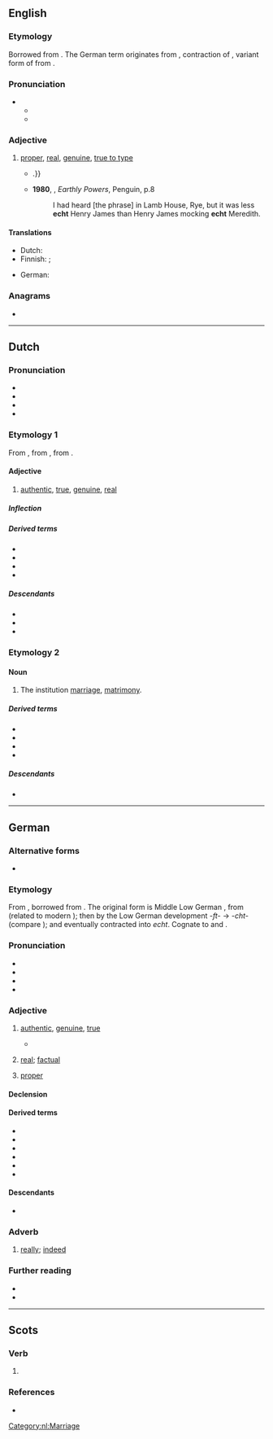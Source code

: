 {{also|-echt|Echt}}
==English==
{{was wotd|2011|December|2}}

===Etymology===
Borrowed from {{bor|en|de|echt||real}}. The German term originates from {{der|en|gml|echt||lawful, genuine}}, contraction of {{m|gml|ehacht}}, variant form of {{m|gml|ehaft||lawful, pertaining to the law}} from {{m|gml|e|ê(e)|law, marriage}}.

===Pronunciation===
* {{IPA|en|/ɛkt/}}
** {{audio|en|LL-Q1860 (eng)-Vealhurl-echt.wav|Audio (UK)}}
** {{rhymes|en|ɛkt|s=1}}

===Adjective===
{{en-adj}}

# [[proper]], [[real]], [[genuine]], [[true to type]]
#* {{quote-journal|en|2009|January 18|Ross Douthat| When Buckley Met Reagan| New York Times| url=http://www.nytimes.com/2009/01/18/books/review/Douthat-t.html| passage=An '''echt''' Burkean with a snob’s disdain for the contemporary Republican Party, Hart hinted at a road not taken{{...|, in which a Buckley-led conservative intelligentsia might have labored to infiltrate and convert the liberal-leaning Eastern Establishment, rather than making common cause with Sunbelt populists, Reagan Democrats and other faintly embarrassing constituencies}}.}}
#* '''1980''', {{w|Anthony Burgess}}, ''Earthly Powers'', Penguin, p.8
#*: I had heard [the phrase] in Lamb House, Rye, but it was less '''echt''' Henry James than Henry James mocking '''echt''' Meredith.

====Translations====
{{trans-top|genuine}}
* Dutch: {{t+|nl|echt}}
* Finnish: {{t+|fi|aito}}; {{t+|fi|ehta}} {{q|dialectal}}
{{trans-mid}}
* German: {{t+|de|echt}}
{{trans-bottom}}

===Anagrams===
* {{anagrams|en|a=ceht|Chet|Tech.|chet|etch|hect-|tech}}

----

==Dutch==

===Pronunciation===
* {{IPA|nl|/ɛxt/}}
* {{audio|nl|Nl-echt.ogg|audio}}
* {{hyphenation|nl|echt}}
* {{rhymes|nl|ɛxt|s=1}}

===Etymology 1===
From {{inh|nl|dum|echt}}, from {{inh|nl|odt|*ēhaft}}, from {{inh|nl|gmw-pro|*aiwahaft}}.

====Adjective====
{{nl-adj}}

# [[authentic]], [[true]], [[genuine]], [[real]]
#: {{syn|nl|waar|heus}}
#: {{ant|nl|onecht|nep|vals}}

=====Inflection=====
{{nl-decl-adj}}

=====Derived terms=====
* {{l|nl|echtheid}}
* {{l|nl|onecht}}
* {{l|nl|rasecht}}
* {{l|nl|in het echt}}

=====Descendants=====
* {{desc|af|eg}}
* {{desc|pey|[[echt]], [[echies]]}}
* {{desc|pap|echt|bor=1}}

===Etymology 2===
{{rfe|nl}}

====Noun====
{{nl-noun|m|-|-}}

# The institution [[marriage]], [[matrimony]].
#: {{ux|nl|In de '''echt''' verbinden|to bind in '''matrimony'''}}
#: {{syn|nl|huwelijk}}

=====Derived terms=====
* {{l|nl|echtelijk}}
* {{l|nl|echtgelofte}}
* {{l|nl|echtgenoot}}
* {{l|nl|echtscheiding}}

=====Descendants=====
* {{desc|dcr|[[echt]], [[echte]]}}

[[Category:nl:Marriage]]

----

==German==

===Alternative forms===
* {{alter|de|ächt||obsolete}}

===Etymology===
From {{der|de|gmh|echt}}, borrowed from {{der|de|gml|echt||lawful, genuine}}. The original form is Middle Low German {{m|gml|ēhaft||lawful}}, from {{m|gml|ē||law}} (related to modern {{m|de|Ehe}}); then {{m|gml|ēhacht}} by the Low German development ''-ft-'' → ''-cht-'' (compare {{m|de|Nichte}}); and eventually contracted into ''echt''. Cognate to {{cog|goh|ēhaft||honourable}} and {{cog|nl|echt}}.

===Pronunciation===
* {{IPA|de|/ɛçt/}}
* {{audio|de|De-at-echt.ogg|audio (Austria)}}
* {{audio|de|De-echt.ogg|Audio}}
* {{rhymes|de|ɛçt|s=1}}

===Adjective===
{{de-adj|er|echtesten}}

# [[authentic]], [[genuine]], [[true]]
#: {{ux|de|Die Jacke ist aus '''echtem''' Leder.|The jacket is made of '''genuine''' leather.}}
#* {{quote-song|de|title=Es möchte echt sein|album=In Echt|artist=Die Sterne|year=1994|passage=Hallo Lexikon, erklär mir wie das funktioniert / Es möchte '''echt''' sein / '''Echt'''}}
# {{lb|de|chiefly|colloquial}} [[real]]; [[factual]]
#: {{syn|de|wirklich|tatsächlich}}
#: {{ux|de|Der Film ist nah an der '''echten''' Geschichte.|The film is close to the '''real''' story.}}
# {{lb|de|maths}} [[proper]]
#: {{uxi|de|'''echte''' Teilmenge|'''proper''' subset}}

====Declension====
{{de-decl-adj|echt|echter|echtest}}

====Derived terms====
* {{l|de|echtgolden}}
* {{l|de|Echtheit}}
* {{l|de|echt jetzt}}
* {{l|de|echtsilbern}}
* {{l|de|in echt}}
* {{l|de|waschecht}}

====Descendants====
* {{desc|bor=1|en|echt}}

===Adverb===
{{de-adv}}

# {{lb|de|chiefly|colloquial}} [[really]]; [[indeed]]
#: {{syn|de|wirklich}}
#: {{uxi|de|Das war '''echt''' gut.|That was '''really''' good.}}

===Further reading===
* {{R:Duden}}
* {{R:DWDS}}

----

==Scots==

===Verb===
{{head|sco|verb}}

# {{alt form|sco|aicht||to own}} 

===References===
* {{R:DSL|pos=v.tr}}
